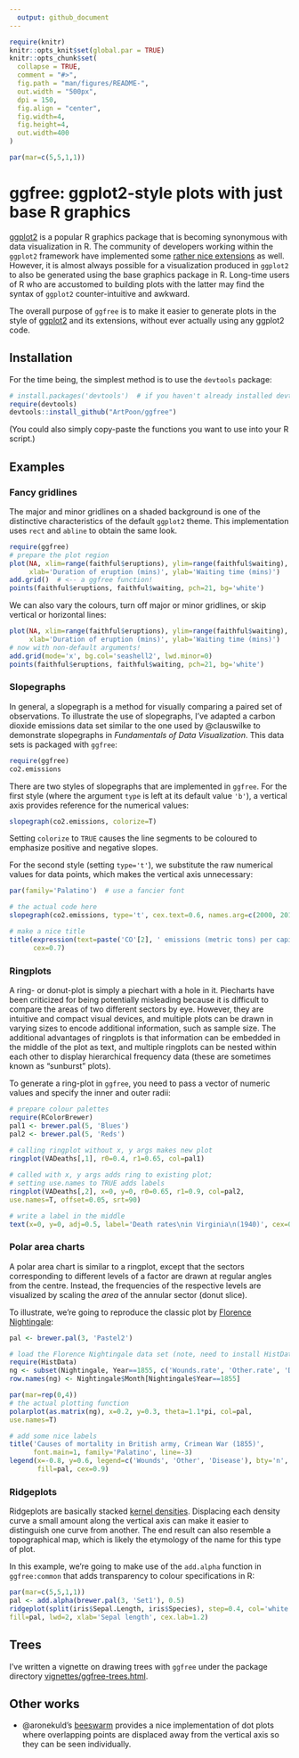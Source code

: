 ```yaml
---
  output: github_document
---
```

  
<!-- README.md is generated from README.Rmd. Please edit that file -->
  
```r
require(knitr)
knitr::opts_knit$set(global.par = TRUE)
knitr::opts_chunk$set(
  collapse = TRUE,
  comment = "#>",
  fig.path = "man/figures/README-",
  out.width = "500px",
  dpi = 150,
  fig.align = "center",
  fig.width=4,
  fig.height=4,
  out.width=400
)
```

```r
par(mar=c(5,5,1,1))
```
# ggfree: ggplot2-style plots with just base R graphics

[ggplot2](https://ggplot2.tidyverse.org/) is a popular R graphics package that is becoming synonymous with data visualization in R.
The community of developers working within the `ggplot2` framework have implemented some [rather nice extensions](https://www.ggplot2-exts.org/gallery/) as well.
However, it is almost always possible for a visualization produced in `ggplot2` to also be generated using the base graphics package in R.
Long-time users of R who are accustomed to building plots with the latter may find the syntax of `ggplot2` counter-intuitive and awkward.

The overall purpose of `ggfree` is to make it easier to generate plots in the style of [ggplot2](https://ggplot2.tidyverse.org/) and its extensions, without ever actually using any ggplot2 code.


## Installation

For the time being, the simplest method is to use the `devtools` package:
```R
# install.packages('devtools')  # if you haven't already installed devtools
require(devtools)
devtools::install_github("ArtPoon/ggfree")
```

(You could also simply copy-paste the functions you want to use into your R script.)



## Examples

### Fancy gridlines

The major and minor gridlines on a shaded background is one of the distinctive characteristics of the default `ggplot2` theme.
This implementation uses `rect` and `abline` to obtain the same look.
```r
require(ggfree)
# prepare the plot region
plot(NA, xlim=range(faithful$eruptions), ylim=range(faithful$waiting),
     xlab='Duration of eruption (mins)', ylab='Waiting time (mins)')
add.grid()  # <-- a ggfree function!
points(faithful$eruptions, faithful$waiting, pch=21, bg='white')
```

We can also vary the colours, turn off major or minor gridlines, or skip vertical or horizontal lines:
```r
plot(NA, xlim=range(faithful$eruptions), ylim=range(faithful$waiting),
     xlab='Duration of eruption (mins)', ylab='Waiting time (mins)')
# now with non-default arguments!
add.grid(mode='x', bg.col='seashell2', lwd.minor=0)
points(faithful$eruptions, faithful$waiting, pch=21, bg='white')
```


### Slopegraphs

In general, a slopegraph is a method for visually comparing a paired set of observations.
To illustrate the use of slopegraphs, I've adapted a carbon dioxide emissions data set similar to the one used by @clauswilke to demonstrate slopegraphs in *Fundamentals of Data Visualization*.
This data sets is packaged with `ggfree`:
```r
require(ggfree)
co2.emissions
```

There are two styles of slopegraphs that are implemented in `ggfree`.
For the first style (where the argument `type` is left at its default value `'b'`), a vertical axis provides reference for the numerical values:
```r
slopegraph(co2.emissions, colorize=T)
```
Setting `colorize` to `TRUE` causes the line segments to be coloured to emphasize positive and negative slopes.

For the second style (setting `type='t'`), we substitute the raw numerical values for data points, which makes the vertical axis unnecessary:
```r
par(family='Palatino')  # use a fancier font

# the actual code here
slopegraph(co2.emissions, type='t', cex.text=0.6, names.arg=c(2000, 2010))

# make a nice title
title(expression(text=paste('CO'[2], ' emissions (metric tons) per capita')), 
      cex=0.7)
```


### Ringplots

A ring- or donut-plot is simply a piechart with a hole in it.
Piecharts have been criticized for being potentially misleading because it is difficult to compare the areas of two different sectors by eye.
However, they are intuitive and compact visual devices, and multiple plots can be drawn in varying sizes to encode additional information, such as sample size. 
The additional advantages of ringplots is that information can be embedded in the middle of the plot as text, and multiple ringplots can be nested within each other to display hierarchical frequency data (these are sometimes known as "sunburst" plots). 

To generate a ring-plot in `ggfree`, you need to pass a vector of numeric values and specify the inner and outer radii:
```r
# prepare colour palettes
require(RColorBrewer)
pal1 <- brewer.pal(5, 'Blues')
pal2 <- brewer.pal(5, 'Reds')
 
# calling ringplot without x, y args makes new plot
ringplot(VADeaths[,1], r0=0.4, r1=0.65, col=pal1)

# called with x, y args adds ring to existing plot;
# setting use.names to TRUE adds labels
ringplot(VADeaths[,2], x=0, y=0, r0=0.65, r1=0.9, col=pal2, 
use.names=T, offset=0.05, srt=90)

# write a label in the middle
text(x=0, y=0, adj=0.5, label='Death rates\nin Virginia\n(1940)', cex=0.8)
```

### Polar area charts

A polar area chart is similar to a ringplot, except that the sectors corresponding to different levels of a factor are drawn at regular angles from the centre.
Instead, the frequencies of the respective levels are visualized by scaling the *area* of the annular sector (donut slice).

To illustrate, we're going to reproduce the classic plot by [Florence Nightingale](https://en.wikipedia.org/wiki/Pie_chart#Polar_area_diagram):
```r
pal <- brewer.pal(3, 'Pastel2')

# load the Florence Nightingale data set (note, need to install HistData)
require(HistData)
ng <- subset(Nightingale, Year==1855, c('Wounds.rate', 'Other.rate', 'Disease.rate'))
row.names(ng) <- Nightingale$Month[Nightingale$Year==1855]

par(mar=rep(0,4))
# the actual plotting function
polarplot(as.matrix(ng), x=0.2, y=0.3, theta=1.1*pi, col=pal, 
use.names=T)

# add some nice labels
title('Causes of mortality in British army, Crimean War (1855)', 
      font.main=1, family='Palatino', line=-3)
legend(x=-0.8, y=0.6, legend=c('Wounds', 'Other', 'Disease'), bty='n', 
       fill=pal, cex=0.9)
```


### Ridgeplots

Ridgeplots are basically stacked [kernel densities](https://en.wikipedia.org/wiki/Kernel_density_estimation).
Displacing each density curve a small amount along the vertical axis can make it easier to distinguish one curve from another.
The end result can also resemble a topographical map, which is likely the etymology of the name for this type of plot.

In this example, we're going to make use of the `add.alpha` function in `ggfree:common` that adds transparency to colour specifications in R:
```r
par(mar=c(5,5,1,1))
pal <- add.alpha(brewer.pal(3, 'Set1'), 0.5)
ridgeplot(split(iris$Sepal.Length, iris$Species), step=0.4, col='white', 
fill=pal, lwd=2, xlab='Sepal length', cex.lab=1.2)
```


## Trees

I've written a vignette on drawing trees with `ggfree` under the package directory [vignettes/ggfree-trees.html](https://github.com/ArtPoon/ggfree/blob/master/vignettes/ggfree-trees.md).


## Other works

* @aronekuld's [beeswarm](https://github.com/aroneklund/beeswarm) provides a nice implementation of dot plots where overlapping points are displaced away from the vertical axis so they can be seen individually.

